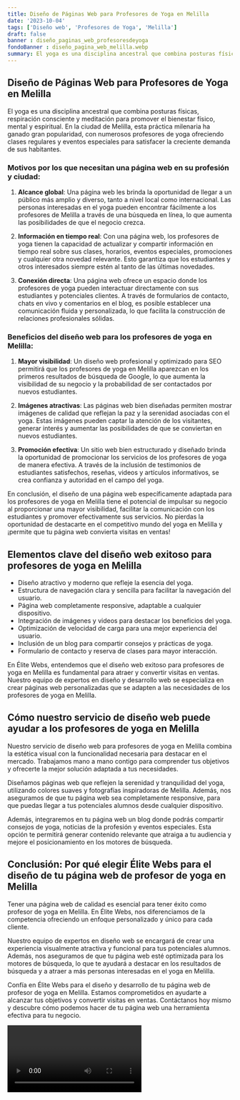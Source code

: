 ```yaml
---
title: Diseño de Páginas Web para Profesores de Yoga en Melilla
date: '2023-10-04'
tags: ['Diseño web', 'Profesores de Yoga', 'Melilla']
draft: false
banner : diseño_paginas_web_profesoresdeyoga
fondoBanner : diseño_pagina_web_melilla.webp
summary: El yoga es una disciplina ancestral que combina posturas físicas, respiración consciente y meditación para promover el bienestar físico, mental y espiritual. En la ciudad de Melilla, esta práctica milenaria ha ganado gran popularidad, con numerosos profesores de yoga ofreciendo clases regulares y eventos especiales para satisfacer la creciente demanda de sus habitantes.
---
```


## Diseño de Páginas Web para Profesores de Yoga en Melilla

El yoga es una disciplina ancestral que combina posturas físicas, respiración consciente y meditación para promover el bienestar físico, mental y espiritual. En la ciudad de Melilla, esta práctica milenaria ha ganado gran popularidad, con numerosos profesores de yoga ofreciendo clases regulares y eventos especiales para satisfacer la creciente demanda de sus habitantes.

### Motivos por los que necesitan una página web en su profesión y ciudad:

1. **Alcance global**: Una página web les brinda la oportunidad de llegar a un público más amplio y diverso, tanto a nivel local como internacional. Las personas interesadas en el yoga pueden encontrar fácilmente a los profesores de Melilla a través de una búsqueda en línea, lo que aumenta las posibilidades de que el negocio crezca.

2. **Información en tiempo real**: Con una página web, los profesores de yoga tienen la capacidad de actualizar y compartir información en tiempo real sobre sus clases, horarios, eventos especiales, promociones y cualquier otra novedad relevante. Esto garantiza que los estudiantes y otros interesados ​​siempre estén al tanto de las últimas novedades.

3. **Conexión directa**: Una página web ofrece un espacio donde los profesores de yoga pueden interactuar directamente con sus estudiantes y potenciales clientes. A través de formularios de contacto, chats en vivo y comentarios en el blog, es posible establecer una comunicación fluida y personalizada, lo que facilita la construcción de relaciones profesionales sólidas.

### Beneficios del diseño web para los profesores de yoga en Melilla:

1. **Mayor visibilidad**: Un diseño web profesional y optimizado para SEO permitirá que los profesores de yoga en Melilla aparezcan en los primeros resultados de búsqueda de Google, lo que aumenta la visibilidad de su negocio y la probabilidad de ser contactados por nuevos estudiantes.

2. **Imágenes atractivas**: Las páginas web bien diseñadas permiten mostrar imágenes de calidad que reflejan la paz y la serenidad asociadas con el yoga. Estas imágenes pueden captar la atención de los visitantes, generar interés y aumentar las posibilidades de que se conviertan en nuevos estudiantes.

3. **Promoción efectiva**: Un sitio web bien estructurado y diseñado brinda la oportunidad de promocionar los servicios de los profesores de yoga de manera efectiva. A través de la inclusión de testimonios de estudiantes satisfechos, reseñas, videos y artículos informativos, se crea confianza y autoridad en el campo del yoga.

En conclusión, el diseño de una página web específicamente adaptada para los profesores de yoga en Melilla tiene el potencial de impulsar su negocio al proporcionar una mayor visibilidad, facilitar la comunicación con los estudiantes y promover efectivamente sus servicios. No pierdas la oportunidad de destacarte en el competitivo mundo del yoga en Melilla y ¡permite que tu página web convierta visitas en ventas!

<GifSeo />

<Cta />

## Elementos clave del diseño web exitoso para profesores de yoga en Melilla

- Diseño atractivo y moderno que refleje la esencia del yoga.
- Estructura de navegación clara y sencilla para facilitar la navegación del usuario.
- Página web completamente responsive, adaptable a cualquier dispositivo.
- Integración de imágenes y videos para destacar los beneficios del yoga.
- Optimización de velocidad de carga para una mejor experiencia del usuario.
- Inclusión de un blog para compartir consejos y prácticas de yoga.
- Formulario de contacto y reserva de clases para mayor interacción.

En Élite Webs, entendemos que el diseño web exitoso para profesores de yoga en Melilla es fundamental para atraer y convertir visitas en ventas. Nuestro equipo de expertos en diseño y desarrollo web se especializa en crear páginas web personalizadas que se adapten a las necesidades de los profesores de yoga en Melilla.

## Cómo nuestro servicio de diseño web puede ayudar a los profesores de yoga en Melilla

Nuestro servicio de diseño web para profesores de yoga en Melilla combina la estética visual con la funcionalidad necesaria para destacar en el mercado. Trabajamos mano a mano contigo para comprender tus objetivos y ofrecerte la mejor solución adaptada a tus necesidades.

Diseñamos páginas web que reflejen la serenidad y tranquilidad del yoga, utilizando colores suaves y fotografías inspiradoras de Melilla. Además, nos aseguramos de que tu página web sea completamente responsive, para que puedas llegar a tus potenciales alumnos desde cualquier dispositivo.

Además, integraremos en tu página web un blog donde podrás compartir consejos de yoga, noticias de la profesión y eventos especiales. Esta opción te permitirá generar contenido relevante que atraiga a tu audiencia y mejore el posicionamiento en los motores de búsqueda.

## Conclusión: Por qué elegir Élite Webs para el diseño de tu página web de profesor de yoga en Melilla

Tener una página web de calidad es esencial para tener éxito como profesor de yoga en Melilla. En Élite Webs, nos diferenciamos de la competencia ofreciendo un enfoque personalizado y único para cada cliente.

Nuestro equipo de expertos en diseño web se encargará de crear una experiencia visualmente atractiva y funcional para tus potenciales alumnos. Además, nos aseguramos de que tu página web esté optimizada para los motores de búsqueda, lo que te ayudará a destacar en los resultados de búsqueda y a atraer a más personas interesadas en el yoga en Melilla.

Confía en Élite Webs para el diseño y desarrollo de tu página web de profesor de yoga en Melilla. Estamos comprometidos en ayudarte a alcanzar tus objetivos y convertir visitas en ventas. Contáctanos hoy mismo y descubre cómo podemos hacer de tu página web una herramienta efectiva para tu negocio.

<Video />

<CtaBot job='Profesores de Yoga' city='Melilla'/>

<Gmaps query='Melilla+españa+maps' />
